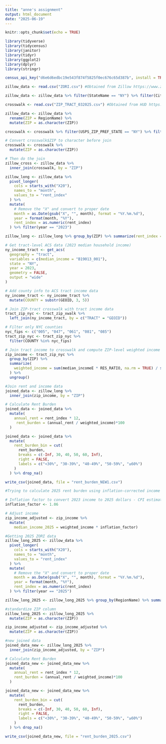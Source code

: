 ```yaml
---
title: "anne's assignment"
output: html_document
date: "2025-06-19"
---
```


```r
knitr::opts_chunk$set(echo = TRUE)
```

```r
library(tidyverse)
library(tidycensus)
library(janitor)
library(tidyr)
library(ggplot2)
library(dplyr)
library(stringr)
```

```r
census_api_key("d6e6d6edbc19e543f874f5825f0ec676c65d387b", install = TRUE, overwrite = TRUE) #Replace with your API key
```

```r
zillow_data <- read.csv("ZORI.csv") #Obtained from Zillow https://www.zillow.com/research/data/https://www.zillow.com/research/data/
```

```r
zillow_data <- zillow_data %>% filter(StateName == "NY") %>% filter(City == "New York")
```

```r
crosswalk <- read.csv("ZIP_TRACT_032025.csv") #Obtained from HUD https://www.huduser.gov/portal/datasets/usps_crosswalk.html
```

```r
zillow_data <- zillow_data %>% 
  rename(ZIP = RegionName) %>%
  mutate(ZIP = as.character(ZIP)) 
```

```r
crosswalk <- crosswalk %>% filter(USPS_ZIP_PREF_STATE == "NY") %>% filter(!is.na(ZIP)) %>% select(ZIP, TRACT)
```

```r
# Convert crosswalk$ZIP to character before join
crosswalk <- crosswalk %>%
  mutate(ZIP = as.character(ZIP))

# Then do the join
zillow_cross <- zillow_data %>%
  inner_join(crosswalk, by = "ZIP")
```

```r
zillow_long <- zillow_data %>%
  pivot_longer(
    cols = starts_with("X20"), 
    names_to = "month", 
    values_to = "rent_index"
  ) %>%
  mutate(
    # Remove the "X" and convert to proper date
    month = as.Date(gsub("X", "", month), format = "%Y.%m.%d"),
    year = format(month, "%Y"),
    rent_index = as.numeric(rent_index)
  ) %>% filter(year == "2023")
```

```r
zillow_long <- zillow_long %>% group_by(ZIP) %>% summarize(rent_index = mean(rent_index))
```

```r
# Get tract-level ACS data (2023 median household income)
ny_income_tract <- get_acs(
  geography = "tract",
  variables = c(median_income = "B19013_001"),
  state = "NY",
  year = 2023,
  geometry = FALSE,
  output = "wide"
)
```

```r
# Add county info to ACS tract income data
ny_income_tract <- ny_income_tract %>%
  mutate(COUNTY = substr(GEOID, 3, 5))

# Join ZIP-tract crosswalk with tract income data
tract_zip_nyc <- tract_zip_xwalk %>%
  left_join(ny_income_tract, by = c("TRACT" = "GEOID"))

# Filter only NYC counties
nyc_fips <- c("005", "047", "061", "081", "085")
tract_zip_nyc <- tract_zip_nyc %>%
  filter(COUNTY %in% nyc_fips)
```

```r
# Join tract income to crosswalk and compute ZIP-level weighted income
zip_income <- tract_zip_nyc %>%
  group_by(ZIP) %>%
  summarize(
    weighted_income = sum(median_incomeE * RES_RATIO, na.rm = TRUE) / sum(RES_RATIO, na.rm = TRUE)
  ) %>%
  ungroup()
```

```r
#Join rent and income data
joined_data <- zillow_long %>%
  inner_join(zip_income, by = "ZIP")

# Calculate Rent Burden
joined_data <- joined_data %>%
  mutate(
    annual_rent = rent_index * 12,
     rent_burden = (annual_rent / weighted_income)*100
  ) 
```

```r
joined_data <- joined_data %>% 
  mutate(
    rent_burden_bin = cut(
      rent_burden,
      breaks = c(-Inf, 30, 40, 50, 60, Inf),
      right = FALSE,
      labels = c("<30%", "30-39%", "40-49%", "50-59%", "≥60%")
    )
  ) %>% drop_na()
```

```r
write_csv(joined_data, file = "rent_burden_NEW1.csv")
```

```r
#Trying to calculate 2025 rent burden using inflation-corrected income

# Inflation factor to convert 2023 income to 2025 dollars - CPI estimates total inflation of 4.44%
inflation_factor <- 1.06

# Adjust income
zip_income_adjusted <- zip_income %>%
  mutate(
    median_income_2025 = weighted_income * inflation_factor)
```

```r
#Getting 2025 ZORI data
zillow_long_2025 <- zillow_data %>%
  pivot_longer(
    cols = starts_with("X20"), 
    names_to = "month", 
    values_to = "rent_index"
  ) %>%
  mutate(
    # Remove the "X" and convert to proper date
    month = as.Date(gsub("X", "", month), format = "%Y.%m.%d"),
    year = format(month, "%Y"),
    rent_index = as.numeric(rent_index)
  ) %>% filter(year == "2025")

zillow_long_2025 <- zillow_long_2025 %>% group_by(RegionName) %>% summarize(rent_index = mean(rent_index)) %>% rename(ZIP = RegionName)
```

```r
#standardize ZIP column
zillow_long_2025 <- zillow_long_2025 %>%
  mutate(ZIP = as.character(ZIP))

zip_income_adjusted <- zip_income_adjusted %>%
  mutate(ZIP = as.character(ZIP))

#new joined data
joined_data_new <- zillow_long_2025 %>%
  inner_join(zip_income_adjusted, by = "ZIP")

# Calculate Rent Burden
joined_data_new <- joined_data_new %>%
  mutate(
    annual_rent = rent_index * 12,
    rent_burden = (annual_rent / weighted_income)*100
  ) 
```

```r
joined_data_new <- joined_data_new %>% 
  mutate(
    rent_burden_bin = cut(
      rent_burden,
      breaks = c(-Inf, 30, 40, 50, 60, Inf),
      right = FALSE,
      labels = c("<30%", "30-39%", "40-49%", "50-59%", "≥60%")
    )
  ) %>% drop_na()
```

```r
write_csv(joined_data_new, file = "rent_burden_2025.csv")
```

